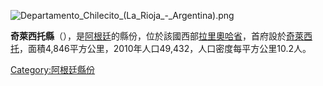 [[Image:Departamento_Chilecito_(La_Rioja_-_Argentina).png|right]]
{{Coord|29|9|54|S|67|29|43|W|display=title}}

'''奇萊西托縣'''（{{lang-es|Departamento Chilecito}}），是[[阿根廷|阿根廷]]的縣份，位於該國西部[[拉里奧哈省|拉里奧哈省]]，首府設於[[奇萊西托|奇萊西托]]，面積4,846平方公里，2010年人口49,432，人口密度每平方公里10.2人。

{{Argentina-geo-stub}}
[[Category:阿根廷縣份|Category:阿根廷縣份]]